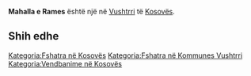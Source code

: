 {{Fshat në 
 | Emri                = Mahalla e Rames
 | EmriAlt                = 
 | NAME_SHORT_FORM=      
 | NAME_GENERIC=      
 | NAME_SORT_NAME_RO=      MAHALLAERAMES
 | FULL_NAME_RO = Mahalla e Rames
 | FULL_NAME_ND_RO=Mahalla e Rames
 | SORT_NAME_RG=MAHALLAERAMES
 | FULL_NAME_RG=Mahalla e Rames
 | FULL_NAME_ND_RG=Mahalla e Rames
 | SRP_NAME_SHORT_FORM=      
 | SRP_NAME_GENERIC=      
 | SRP_NAME_SORT_NAME_RO=      
 | SRP_FULL_NAME_RO = 
 | SRP_FULL_NAME_ND_RO=
 | SRP_SORT_NAME_RG=
 | SRP_FULL_NAME_RG=
 | SRP_FULL_NAME_ND_RG=
 | Emri (Rasa dhanore) = 
 | Figura              = 
 | Shteti              = Kosovo
 | Komuna              = Vushtrri
 | Kodi postar         = 
 | Sipërfaqja          = 

 | Popullsia           = 

 | Regj. i popullsisë  = 
 | Dend. e popullsisë  = 
 | Faqja zyrtare       = 
 <!--- Koordinatat ----> 
 | Gjerësia            = 42.800303
 | Gjatësia            = 21.073716
 | Lartësia            = 
}}
'''Mahalla e Rames''' është një [[]] në [[Vushtrri]] të [[Kosovës]].

<!-- == Gjeografia == -->
<!-- == Historia == -->
<!-- == Demografia == -->
== Shih edhe ==
{{Komuna Vushtrri}}
{{Kosovo-Administrata-Cung}}

[[Kategoria:Fshatra në Kosovës]]
[[Kategoria:Fshatra në Kommunes Vushtrri]]
[[Kategoria:Vendbanime në Kosovës]]
